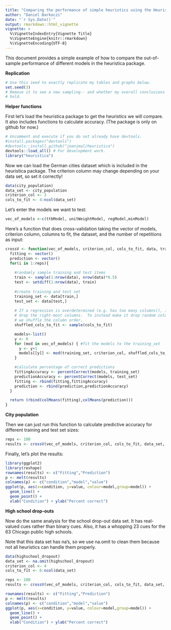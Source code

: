 ```yaml
---
title: "Comparing the performance of simple heuristics using the Heuristica R package "
author: "Daniel Barkoczi"
date: "`r Sys.Date()`"
output: rmarkdown::html_vignette
vignette: >
  %\VignetteIndexEntry{Vignette Title}
  %\VignetteEngine{knitr::rmarkdown}
  %\VignetteEncoding{UTF-8}
---
```


This document provides a simple example of how to compare the out-of-sample performance of different models in the heuristica package. 

**Replication**

```r
# Use this seed to exactly replicate my tables and graphs below.
set.seed(3)
# Remove it to see a new sampling-- and whether my overall conclusions still
# hold.

```
**Helper functions**

First let's load the heuristica package to get the heuristics we will compare.  It also includes functions to calculate accuracy.  (The package is only on github for now.)

```r
# Uncomment and execute if you do not already have devtools.
#install.packages("devtools")
#devtools::install_github("jeanimal/heuristica")
devtools::load_all() # For development work.
library("heuristica")
```

Now we can load the German cities dataset which is included in the heuristica package.
The criterion column may change depending on your data set, so set it correctly!

```r
data(city_population)
data_set <- city_population
criterion_col <- 3
cols_to_fit <- 4:ncol(data_set)
```

Let's enter the models we want to test:
```r
vec_of_models <-c(ttbModel, unitWeightModel, regModel,minModel)
```
Here's a function that does cross-validation taking the vector of models, criterion column, columns to fit, the dataset, and the number of repetitions as input:
```r
crossV <- function(vec_of_models, criterion_col, cols_to_fit, data, train_size, reps){
  fitting <- vector()
  prediction <- vector()
  for(i in 1:reps){
    
    #randomly sample training and test items
    train <- sample(1:nrow(data), nrow(data)*0.5)
    test <- setdiff(1:nrow(data), train)
   
    #create training and test set
    training_set <- data[train,]
    test_set <- data[test,]
    
    # If a regression is overdetermined (e.g. has too many columns(), it will
    # drop the right-most columns.  To instead make it drop random columns,
    # we shuffle the column order.
    shuffled_cols_to_fit <- sample(cols_to_fit)

    models<-list()
    y <- 0
    for (mod in vec_of_models) { #fit the models to the training_set
      y <- y+1
      models[[y]] <- mod(training_set, criterion_col, shuffled_cols_to_fit)
    }

    #calculate percentage of correct predictions
    fittingAccuracy <- percentCorrect(models, training_set)
    predictionAccuracy <- percentCorrect(models, test_set)
    fitting <- rbind(fitting,fittingAccuracy)
    prediction <- rbind(prediction,predictionAccuracy)
  }

  return (rbind(colMeans(fitting),colMeans(prediction)))
} 
```

**City population**

Then we can just run this function to calculate predictive accuracy for different training and test set sizes:
```r
reps <- 100
results <- crossV(vec_of_models, criterion_col, cols_to_fit, data_set, train_size, reps)
```
Finally, let's plot the results:
```r
library(ggplot2)
library(reshape)
rownames(results) <- c("Fitting","Prediction")
p <- melt(results)
colnames(p) <- c("condition","model","value")
ggplot(p, aes(x=condition, y=value, colour=model,group=model)) +
  geom_line() + 
  geom_point() + 
  xlab("Condition") + ylab("Percent correct")
```

**High school drop-outs**

Now do the same analysis for the school drop-out data set.  It has  real-valued cues rather than binary cues.  Also, it has a whopping 23 cues for the 63 Chicago public high schools.

Note that this data set has na's, so we use na.omit to clean them because not all heuristics can handle them properly.
```r
data(highschool_dropout)
data_set <- na.omit(highschool_dropout)
criterion_col <- 4
cols_to_fit <- 6:ncol(data_set)

reps <- 100
results <- crossV(vec_of_models, criterion_col, cols_to_fit, data_set, train_size, reps) 

rownames(results) <- c("Fitting","Prediction")
p <- melt(results)
colnames(p) <- c("condition","model","value")
ggplot(p, aes(x=condition, y=value, colour=model,group=model)) +
  geom_line() + 
  geom_point() + 
  xlab("Condition") + ylab("Percent correct")


```


